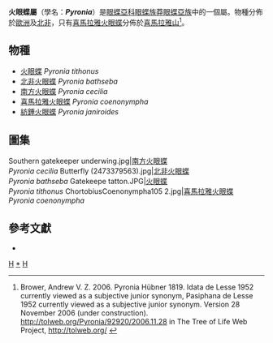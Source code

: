 {{NoteTA
|G1=Butterfly
}}
{{Automatic Taxobox
| taxon = Pyronia
| authority = Hübner, [1819]
| image = Ocellé rubanné-4969.jpg
| image_caption = [[北非火眼蝶|北非火眼蝶]]<br />''Pyronia bathseba''
| type_species = [[火眼蝶|火眼蝶]]<br />''Papilio tithonus''
| type_species_authority = Linnaeus, 1771
| subdivision_ranks = 物種
| subdivision = 共5種，詳見正文。
| synonyms = 
* ''Idata'' <small>de Lesse, 1952</small>
* ''Pasiphana'' <small>de Lesse, 1952</small>
}}

'''火眼蝶屬'''（學名：'''''Pyronia'''''）是[[眼蝶亞科|眼蝶亞科]][[眼蝶族|眼蝶族]][[莽眼蝶亞族|莽眼蝶亞族]]中的一個屬。物種分佈於[[歐洲|歐洲]]及[[北非|北非]]，只有[[喜馬拉雅火眼蝶|喜馬拉雅火眼蝶]]分佈於[[喜馬拉雅山|喜馬拉雅山]]<ref>Brower, Andrew V. Z. 2006. Pyronia Hübner 1819. Idata de Lesse 1952 currently viewed as a subjective junior synonym, Pasiphana de Lesse 1952 currently viewed as a subjective junior synonym. Version 28 November 2006 (under construction). http://tolweb.org/Pyronia/92920/2006.11.28 {{Wayback|url=http://tolweb.org/Pyronia/92920/2006.11.28 |date=20191130235909 }} in The Tree of Life Web Project, http://tolweb.org/ {{Wayback|url=http://tolweb.org/ |date=20110515100516 }}</ref>。

== 物種 ==
* [[火眼蝶|火眼蝶]] ''Pyronia tithonus''
* [[北非火眼蝶|北非火眼蝶]] ''Pyronia bathseba''
* [[南方火眼蝶|南方火眼蝶]] ''Pyronia cecilia''
* [[喜馬拉雅火眼蝶|喜馬拉雅火眼蝶]] ''Pyronia coenonympha''
* [[紡錘火眼蝶|紡錘火眼蝶]] ''Pyronia janiroides''

== 圖集 ==
<gallery>
Southern gatekeeper underwing.jpg|[[南方火眼蝶|南方火眼蝶]]<br />''Pyronia cecilia''
Butterfly (2473379563).jpg|[[北非火眼蝶|北非火眼蝶]]<br />''Pyronia bathseba''
Gatekeepe tatton.JPG|[[火眼蝶|火眼蝶]]<br />''Pyronia tithonus''
ChortobiusCoenonympha105 2.jpg|[[喜馬拉雅火眼蝶|喜馬拉雅火眼蝶]]<br />''Pyronia coenonympha''
</gallery>

== 參考文獻 ==
<references/>
* {{Cite book | author = 寿建新、周尧、李宇飞 | title = 《世界蝴蝶分類名錄》 | location = 中國 | publisher = 陝西科學技術出版社 | date = 2006年4月1日 | ISBN = 9787536936768 | language= zh-hans }}

{{Commons category| Pyronia}}

{{眼蝶亞科}}

{{taxonbar}}
[[Category:_1819年描述的分类群|H]]
[[Category:火眼蝶屬|*]]
[[Category:莽眼蝶亞族|H]]